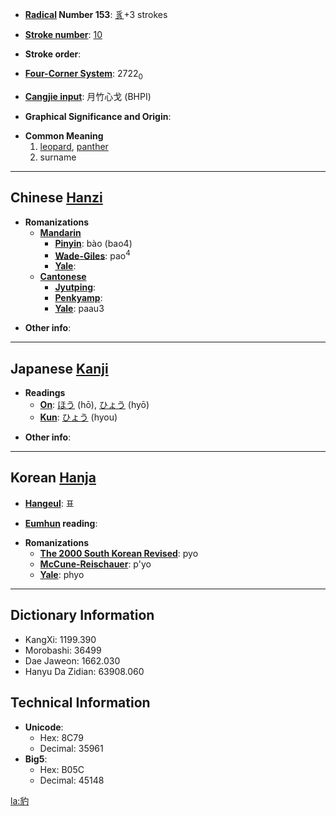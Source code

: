 * '''[[Wiktionary:Chinese radical index| Radical]] Number 153''': [[Wiktionary:Chinese radical index 豸|豸]]+3 strokes

* '''[[Wiktionary:Chinese total strokes index|Stroke number]]''': [[Wiktionary:Chinese total strokes index 10|10]]

* '''Stroke order''': 

* '''[[Wiktionary:Chinese four corner index|Four-Corner System]]''': 2722<sub>0</sub>

* '''[[Wiktionary:Chinese Cangjie index|Cangjie input]]''': 月竹心戈 (BHPI)

* '''Graphical Significance and Origin''': 

* '''Common Meaning'''
*#[[leopard]], [[panther]]
*# surname


----

== Chinese [[Hanzi]] ==

* '''Romanizations'''
** '''[[Mandarin]]'''
*** '''[[Pinyin]]''': bào (bao4)
*** '''[[Wade-Giles]]''': pao<sup>4</sup>
*** '''[[Yale]]''': 
** '''[[Cantonese]]'''
*** '''[[Jyutping]]''':
*** '''[[Penkyamp]]''': 
*** '''[[Yale]]''': paau3

* '''Other info''': 

----

== Japanese [[Kanji]] ==

* '''Readings'''
** '''[[On]]''': [[ほう]] (hō), [[ひょう]] (hyō)
** '''[[Kun]]''': [[ひょう]] (hyou)

* '''Other info''':  

----

== Korean [[Hanja]] ==

* '''[[Hangeul]]''': 표

* '''[[Eumhun]] reading''': 

* '''Romanizations'''
** '''[[The 2000 South Korean Revised Romanization|The 2000 South Korean Revised]]''': pyo
** '''[[McCune-Reischauer]]''': p'yo
** '''[[Yale]]''': phyo

----

== Dictionary Information ==

* KangXi: 1199.390
* Morobashi: 36499
* Dae Jaweon: 1662.030
* Hanyu Da Zidian: 63908.060

== Technical Information ==

* '''Unicode''':
** Hex: 8C79
** Decimal: 35961
* '''Big5''':
** Hex: B05C
** Decimal: 45148

[[la:豹]]